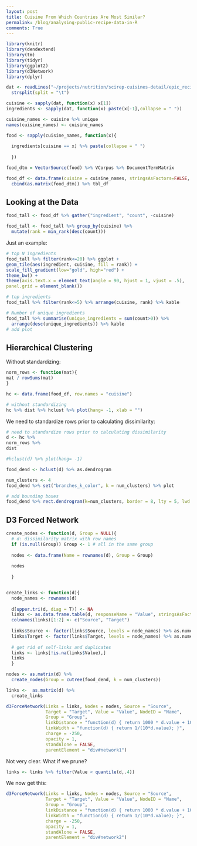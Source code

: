 ```yaml
---
layout: post
title: Cuisine From Which Countries Are Most Similar?
permalink: /blog/analysing-public-recipe-data-in-R
comments: True
---
```

```r
library(knitr)
library(dendextend)
library(tm)
library(tidyr)
library(ggplot2)
library(d3Network)
library(dplyr)
```

```r

dat <- readLines("~/projects/nutrition/scirep-cuisines-detail/epic_recipes.txt") %>%
  strsplit(split = "\t")

cuisine <- sapply(dat, function(x) x[1])
ingredients <- sapply(dat, function(x) paste(x[-1],collapse = " ")) 

cuisine_names <- cuisine %>% unique
names(cuisine_names) <- cuisine_names

food <- sapply(cuisine_names, function(x){
  
  ingredients[cuisine == x] %>% paste(collapse = " ")
  
  })
```


```r

food_dtm = VectorSource(food) %>% VCorpus %>% DocumentTermMatrix

food_df <- data.frame(cuisine = cuisine_names, stringsAsFactors=FALSE, row.names=NULL) %>% 
  cbind(as.matrix(food_dtm)) %>% tbl_df
```

## Looking at the Data
```r


food_tall <- food_df %>% gather("ingredient", "count", -cuisine)

food_tall <- food_tall %>% group_by(cuisine) %>% 
  mutate(rank = min_rank(desc(count)))
```

Just an example:

```r

# top N ingredients
food_tall %>% filter(rank<=20) %>% ggplot +
geom_tile(aes(ingredient, cuisine, fill = rank)) +
scale_fill_gradient(low="gold", high="red") +
theme_bw() +
theme(axis.text.x = element_text(angle = 90, hjust = 1, vjust = .5),
panel.grid = element_blank())
```


```r
# top ingredients
food_tall %>% filter(rank<=5) %>% arrange(cuisine, rank) %>% kable
```


```r
# Number of unique ingredients
food_tall %>% summarise(unique_ingredients = sum(count>0)) %>% 
  arrange(desc(unique_ingredients)) %>% kable
# add plot
```

## Hierarchical Clustering
Without standardizing:

```r
norm_rows <- function(mat){
mat / rowSums(mat)
}

hc <- data.frame(food_df, row.names = "cuisine")

# without standardizing
hc %>% dist %>% hclust %>% plot(hang= -1, xlab = "")
```

We need to standardize rows prior to calculating dissimilarity:

```r
# need to standardize rows prior to calculating dissimilarity
d <- hc %>% 
norm_rows %>%
dist

#hclust(d) %>% plot(hang= -1)

food_dend <- hclust(d) %>% as.dendrogram

num_clusters <- 4
food_dend %>% set("branches_k_color", k = num_clusters) %>% plot

# add bounding boxes
food_dend %>% rect.dendrogram(k=num_clusters, border = 8, lty = 5, lwd = 2)

```

## D3 Forced Network

<script src="http://d3js.org/d3.v3.min.js" charset="utf-8"></script>

```r
create_nodes <- function(d, Group = NULL){
  # d: dissimilarity matrix with row names
  if (is.null(Group)) Group <- 1 # all in the same group
  
  nodes <- data.frame(Name = rownames(d), Group = Group)
  
  nodes
  
  }


create_links <- function(d){
  node_names <- rownames(d)
  
  d[upper.tri(d, diag = T)] <- NA
  links <- as.data.frame.table(d, responseName = "Value", stringsAsFactors = FALSE)
  colnames(links)[1:2] <- c("Source", "Target")
  
  links$Source <- factor(links$Source, levels = node_names) %>% as.numeric %>% "-"(1)
  links$Target <- factor(links$Target, levels = node_names) %>% as.numeric %>% "-"(1)
  
  # get rid of self-links and duplicates
  links <- links[!is.na(links$Value),] 
  links
  }

```

<div id="network1"></div>

```r
nodes <- as.matrix(d) %>% 
  create_nodes(Group = cutree(food_dend, k = num_clusters))

links <-  as.matrix(d) %>% 
  create_links

d3ForceNetwork(Links = links, Nodes = nodes, Source = "Source",
               Target = "Target", Value = "Value", NodeID = "Name",
               Group = "Group",
               linkDistance = "function(d) { return 1000 * d.value + 10; }",
               linkWidth = "function(d) { return 1/(10*d.value); }",
               charge = -250,
               opacity = 1, 
               standAlone = FALSE,
               parentElement = "div#network1")

```


Not very clear. What if we prune?
```r
links <- links %>% filter(Value < quantile(d,.4))
```

We now get this:

<div id="network2"></div>

```r
d3ForceNetwork(Links = links, Nodes = nodes, Source = "Source",
               Target = "Target", Value = "Value", NodeID = "Name",
               Group = "Group",
               linkDistance = "function(d) { return 1000 * d.value + 10; }",
               linkWidth = "function(d) { return 1/(10*d.value); }",
               charge = -250,
               opacity = 1, 
               standAlone = FALSE,
               parentElement = "div#network2")
```


